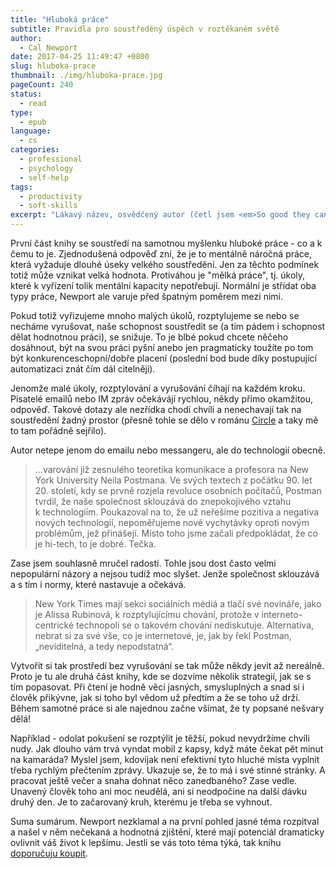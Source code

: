 ```yaml
---
title: "Hluboká práce"
subtitle: Pravidla pro soustředěný úspěch v roztěkaném světě
author:
  - Cal Newport
date: 2017-04-25 11:49:47 +0800
slug: hluboka-prace
thumbnail: ./img/hluboka-prace.jpg
pageCount: 240
status:
  - read
type:
  - epub
language:
  - cs
categories:
  - professional
  - psychology
  - self-help
tags:
  - productivity
  - soft-skills
excerpt: "Lákavý název, osvědčený autor (četl jsem <em>So good they can't ignore you</em> a byla perfektní), oblíbené vydavatelství. Navíc ve slevě za půlku. Kdo by odolal! Ale ouha&hellip; Při četbě mi přišlo, že autor káže naprosto jasné a elementární věci. V hlavě se mi honilo: &bdquo;To je přece jasný, že se musím soustředit, když chci udělat rozumnou práci...&ldquo;. Ale ouha. Po dočtení a za běžného provozu jsem si začal naplno uvědomovat, že těmi neduhy trpím.&hellip; Naštěstí teď ale vím, co s tím."
---
```


První část knihy se soustředí na samotnou myšlenku hluboké práce - co a k čemu to je. Zjednodušená odpověď zní, že je to mentálně náročná práce, která vyžaduje dlouhé úseky velkého soustředění. Jen za těchto podmínek totiž může vznikat velká hodnota. Protiváhou je "mělká práce", tj. úkoly, které k vyřízení tolik mentální kapacity nepotřebují. Normální je střídat oba typy práce, Newport ale varuje před špatným poměrem mezi nimi.

Pokud totiž vyřizujeme mnoho malých úkolů, rozptylujeme se nebo se necháme vyrušovat, naše schopnost soustředit se (a tím pádem i schopnost dělat hodnotnou práci), se snižuje. To je blbé pokud chcete něčeho dosáhnout, být na svou práci pyšní anebo jen pragmaticky toužíte po tom být konkurenceschopní/dobře placení (poslední bod bude díky postupující automatizaci znát čím dál citelněji).

Jenomže malé úkoly, rozptylování a vyrušování číhají na každém kroku. Pisatelé emailů nebo IM zpráv očekávájí rychlou, někdy přímo okamžitou, odpověď. Takové dotazy ale nezřídka chodí chvíli a nenechavají tak na soustředění žadný prostor (přesně tohle se dělo v románu [Circle](http://jenahajek.com/knihy/the-circle/) a taky mě to tam pořádně sejřilo).

Autor netepe jenom do emailu nebo messangeru, ale do technologií obecně.

> &hellip;varování již zesnulého teoretika komunikace a profesora na New York University Neila Postmana. Ve svých textech z počátku 90. let 20. století, kdy se prvně rozjela revoluce osobních počítačů, Postman tvrdil, že naše společnost sklouzává do znepokojivého vztahu k technologiím. Poukazoval na to, že už neřešíme pozitiva a negativa nových technologií, nepoměřujeme nové vychytávky oproti novým problémům, jež přinášejí. Místo toho jsme začali předpokládat, že co je hi-tech, to je dobré. Tečka.

Zase jsem souhlasně mručel radostí. Tohle jsou dost často velmi nepopulární názory a nejsou tudíž moc slyšet. Jenže společnost sklouzává a s tím i normy, které nastavuje a očekává.

> New York Times mají sekci sociálních médiá a tlačí své novináře, jako je Alissa Rubinová, k rozptylujícímu chování, protože v interneto-centrické technopoli se o takovém chování nediskutuje. Alternativa, nebrat si za své vše, co je internetové, je, jak by řekl Postman, &bdquo;neviditelná, a tedy nepodstatná&ldquo;.

Vytvořit si tak prostředí bez vyrušování se tak může někdy jevit až nereálně. Proto je tu ale druhá část knihy, kde se dozvíme několik strategií, jak se s tím popasovat. Při čtení je hodně věcí jasných, smysluplných a snad si i člověk přikývne, jak si toho byl vědom už předtím a že se toho už drží. Během samotné práce si ale najednou začne všímat, že ty popsané nešvary dělá!

Například - odolat pokušení se rozptýlit je těžší, pokud nevydržíme chvíli nudy. Jak dlouho vám trvá vyndat mobil z kapsy, když máte čekat pět minut na kamaráda? Myslel jsem, kdovíjak není efektivní tyto hluché místa vyplnit třeba rychlým přečtením zprávy. Ukazuje se, že to má i své stinné stránky. A pracovat ještě večer a snaha dohnat něco zanedbaného? Zase vedle. Unavený člověk toho ani moc neudělá, ani si neodpočine na další dávku druhý den. Je to začarovaný kruh, kterému je třeba se vyhnout.

Suma sumárum. Newport nezklamal a na první pohled jasné téma rozpitval a našel v něm nečekaná a hodnotná zjištění, které mají potenciál dramaticky ovlivnit váš život k lepšímu. Jestli se vás toto téma týká, tak knihu <a href="https://www.melvil.cz/kniha-hluboka-prace/" target="_blank" title="kniha na melvil.cz">doporučuju koupit</a>.
